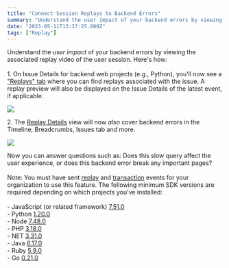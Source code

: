 ```yaml
---
title: "Connect Session Replays to Backend Errors"
summary: "Understand the user impact of your backend errors by viewing the associated replay video of the user session. Here's how: 1. On Issue Details for backend web..."
date: "2023-05-11T13:37:25.000Z"
tags: ["Replay"]
---
```


  Understand the *user impact* of your backend errors by viewing the associated replay video of the user session. Here's how:\
\
1\. On Issue Details for backend web projects (e.g., Python), you'll now see a ["Replays" tab](< https://docs.sentry.io/product/issues/issue-details/#tabs:~:text=can%20merge.-,Replays,-%E2%80%93%20A%20list%20of>) where you can find replays associated with the issue. A replay preview will also be displayed on the Issue Details of the latest event, if applicable.

![](/changelog/connect-session-replays-to-backend-errors-1.jpg)

2\. The [Replay Details](https://docs.sentry.io/product/session-replay/replay-details/?original_referrer=https%3A%2F%2Fdocs.sentry.io%2F) view will now *also* cover backend errors in the Timeline, Breadcrumbs, Issues tab and more.

![](/changelog/connect-session-replays-to-backend-errors-2.jpg)

Now you can answer questions such as: Does this slow query affect the user experience, or does this backend error break any important pages?\
\
Note: You must have sent [replay](https://docs.sentry.io/platforms/javascript/session-replay/) and [transaction](https://docs.sentry.io/platforms/javascript/performance/) events for your organization to use this feature. The following minimum SDK versions are required depending on which projects you've installed:\
\
\- JavaScript (or related framework) [7.51.0](https://github.com/getsentry/sentry-javascript/releases/tag/7.51.0)\
\- Python [1.20.0](https://github.com/getsentry/sentry-python/releases/tag/1.20.0)\
\- Node [7.48.0](https://github.com/getsentry/sentry-javascript/releases/tag/7.48.0)\
\- PHP [3.18.0](https://github.com/getsentry/sentry-php/releases/tag/3.18.0)\
\- NET [3.31.0](https://github.com/getsentry/sentry-dotnet/releases/tag/3.31.0)\
\- Java [6.17.0](https://github.com/getsentry/sentry-java/releases/tag/6.17.0)\
\- Ruby [5.9.0](https://github.com/getsentry/sentry-ruby/releases/tag/5.9.0)\
\- Go [0.21.0](https://github.com/getsentry/sentry-go/releases/tag/v0.21.0)
